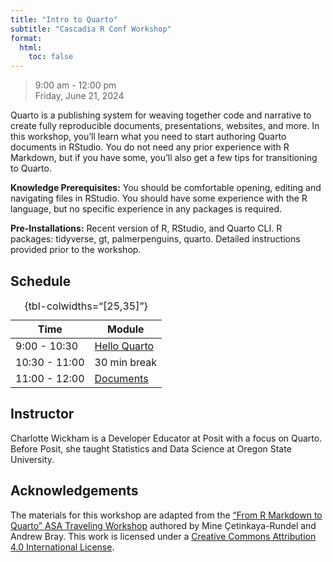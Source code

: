 ```yaml
---
title: "Intro to Quarto"
subtitle: "Cascadia R Conf Workshop"
format:
  html:
    toc: false
---
```


> 9:00 am - 12:00 pm\
> Friday, June 21, 2024

Quarto is a publishing system for weaving together code and narrative to create fully reproducible documents, presentations, websites, and more. In this workshop, you’ll learn what you need to start authoring Quarto documents in RStudio. You do not need any prior experience with R Markdown, but if you have some, you’ll also get a few tips for transitioning to Quarto.

**Knowledge Prerequisites:** You should be comfortable opening, editing and navigating files in RStudio. You should have some experience with the R language, but no specific experience in any packages is required.

**Pre-Installations:** Recent version of R, RStudio, and Quarto CLI. R packages: tidyverse, gt, palmerpenguins, quarto. Detailed instructions provided prior to the workshop.

## Schedule

| Time          | Module                            |
|---------------|-----------------------------------|
| 9:00 - 10:30  | [Hello Quarto](1-hello-quarto/)   |
| 10:30 - 11:00 | 30 min break                      |
| 11:00 - 12:00 | [Documents](2-documents/)         |

: {tbl-colwidths="\[25,35\]"}

## Instructor

Charlotte Wickham is a Developer Educator at Posit with a focus on Quarto. Before Posit, she taught Statistics and Data Science at Oregon State University.

## Acknowledgements

The materials for this workshop are adapted from the ["From R Markdown to Quarto" ASA Traveling Workshop](https://github.com/asa-quarto/website) authored by Mine Çetinkaya-Rundel and Andrew Bray. This work is licensed under a [Creative Commons Attribution 4.0 International License](https://creativecommons.org/licenses/by/4.0/).
